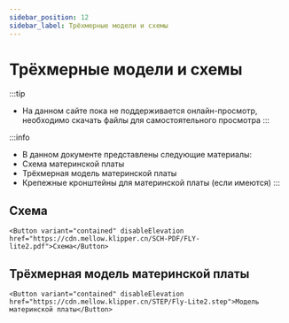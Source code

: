 ```yaml
---
sidebar_position: 12
sidebar_label: Трёхмерные модели и схемы
---
```



# Трёхмерные модели и схемы


:::tip
* На данном сайте пока не поддерживается онлайн-просмотр, необходимо скачать файлы для самостоятельного просмотра
:::

:::info
* В данном документе представлены следующие материалы:
* Схема материнской платы
* Трёхмерная модель материнской платы
* Крепежные кронштейны для материнской платы (если имеются)
:::

## Схема

    <Button variant="contained" disableElevation href="https://cdn.mellow.klipper.cn/SCH-PDF/FLY-lite2.pdf">Схема</Button>


## Трёхмерная модель материнской платы

    <Button variant="contained" disableElevation href="https://cdn.mellow.klipper.cn/STEP/Fly-Lite2.step">Модель материнской платы</Button>